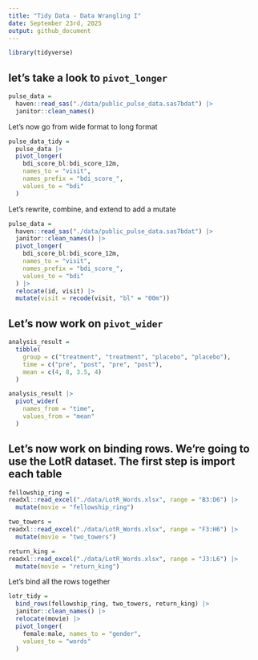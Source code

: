 ```yaml
---
title: "Tidy Data - Data Wrangling I"
date: September 23rd, 2025
output: github_document
---
```


```r
library(tidyverse)
```

## let's take a look to `pivot_longer`

```r
pulse_data =
  haven::read_sas("./data/public_pulse_data.sas7bdat") |> 
  janitor::clean_names()
```

Let's now go from wide format to long format

```r
pulse_data_tidy =
  pulse_data |> 
  pivot_longer(
    bdi_score_bl:bdi_score_12m, 
    names_to = "visit",
    names_prefix = "bdi_score_",
    values_to = "bdi"
  )
```

Let's rewrite, combine, and extend to add a mutate

```r
pulse_data =
  haven::read_sas("./data/public_pulse_data.sas7bdat") |> 
  janitor::clean_names() |> 
  pivot_longer(
    bdi_score_bl:bdi_score_12m, 
    names_to = "visit",
    names_prefix = "bdi_score_",
    values_to = "bdi"
  ) |> 
  relocate(id, visit) |> 
  mutate(visit = recode(visit, "bl" = "00m"))

```

## Let's now work on `pivot_wider`

```r
analysis_result =
  tibble(
    group = c("treatment", "treatment", "placebo", "placebo"),
    time = c("pre", "post", "pre", "post"),
    mean = c(4, 8, 3.5, 4)
  )

analysis_result |> 
  pivot_wider(
    names_from = "time",
    values_from = "mean"
  )
```

## Let's now work on binding rows. We're going to use the LotR dataset. The first step is import each table

```r
fellowship_ring =
readxl::read_excel("./data/LotR_Words.xlsx", range = "B3:D6") |> 
  mutate(movie = "fellowship_ring")

two_towers =
readxl::read_excel("./data/LotR_Words.xlsx", range = "F3:H6") |> 
  mutate(movie = "two_towers")

return_king =
readxl::read_excel("./data/LotR_Words.xlsx", range = "J3:L6") |> 
  mutate(movie = "return_king")
```

Let's bind all the rows together

```r
lotr_tidy =
  bind_rows(fellowship_ring, two_towers, return_king) |> 
  janitor::clean_names() |> 
  relocate(movie) |> 
  pivot_longer(
    female:male, names_to = "gender",
    values_to = "words"
  )
```

